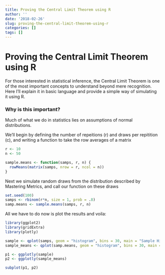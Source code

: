 ```yaml
---
title: Proving the Central Limit Theorem using R
author: ''
date: '2018-02-26'
slug: proving-the-central-limit-theorem-using-r
categories: []
tags: []
---
```


# Proving the Central Limit Theorem using R

For those interested in statistical inference, the Central Limit Theorem is one of the most important concepts to understand beyond mere recognition. Here I'll explain it in basic language and provide a simple way of simulating it using R.

### Why is this important?

Much of what we do in statistics lies on assumptions of normal distributions. 

We'll begin by defining the number of repeitions (r) and draws per repitition (c), and writing a function to take the row averages of a matrix

```r
r <- 10
n <- 50

sample.means <- function(samps, r, n) {
  rowMeans(matrix(samps, nrow = r, ncol = n))
}
```

Next we simulate random draws from the distribution described by Mastering Metrics, and call our function on these draws
```r
set.seed(100)
samps <- rbinom(r*n, size = 1, prob = .8)
samp.means <- sample.means(samps, r, n)
```

All we have to do now is plot the results and voila:
```r
library(ggplot2)
library(gridExtra)
library(plotly)

sample <- qplot(samps, geom = "histogram", bins = 30, main = "Sample Histogram")
sample_means <- qplot(samp.means, geom = "histogram", bins = 30, main = "Sample Mean Histogram")

p1 <- ggplotly(sample)
p2 <- ggplotly(sample_means)

subplot(p1, p2)

```


